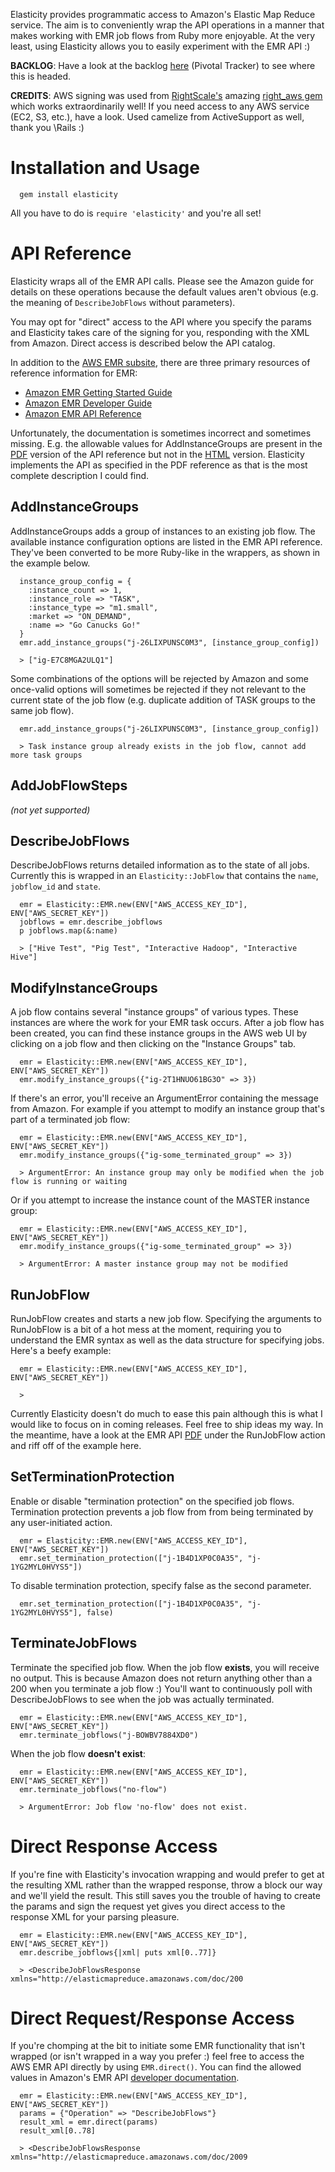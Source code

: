 Elasticity provides programmatic access to Amazon's Elastic Map Reduce service.  The aim is to conveniently wrap the API operations in a manner that makes working with EMR job flows from Ruby more enjoyable.  At the very least, using Elasticity allows you to easily experiment with the EMR API :)

'''BACKLOG''': Have a look at the backlog  [https://www.pivotaltracker.com/projects/272429 here] (Pivotal Tracker) to see where this is headed.

'''CREDITS''': AWS signing was used from [http://www.rightscale.com/ RightScale's] amazing [https://github.com/rightscale/right_aws right_aws gem] which works extraordinarily well!  If you need access to any AWS service (EC2, S3, etc.), have a look.  Used camelize from ActiveSupport as well, thank you \Rails :)

= Installation and Usage =

<pre>
  gem install elasticity
</pre>

All you have to do is <code>require 'elasticity'</code> and you're all set!

= API Reference =

Elasticity wraps all of the EMR API calls.  Please see the Amazon guide for details on these operations because the default values aren't obvious (e.g. the meaning of <code>DescribeJobFlows</code> without parameters).

You may opt for "direct" access to the API where you specify the params and Elasticity takes care of the signing for you, responding with the XML from Amazon.  Direct access is described below the API catalog.

In addition to the [http://aws.amazon.com/elasticmapreduce/ AWS EMR subsite], there are three primary resources of reference information for EMR:

* [http://docs.amazonwebservices.com/ElasticMapReduce/latest/GettingStartedGuide/ Amazon EMR Getting Started Guide]
* [http://docs.amazonwebservices.com/ElasticMapReduce/latest/DeveloperGuide/ Amazon EMR Developer Guide]
* [http://docs.amazonwebservices.com/ElasticMapReduce/latest/API/ Amazon EMR API Reference]

Unfortunately, the documentation is sometimes incorrect and sometimes missing.  E.g. the allowable values for AddInstanceGroups are present in the [http://awsdocs.s3.amazonaws.com/ElasticMapReduce/20090331/emr-api-20090331.pdf PDF] version of the API reference but not in the [http://docs.amazonwebservices.com/ElasticMapReduce/latest/API/ HTML] version.  Elasticity implements the API as specified in the PDF reference as that is the most complete description I could find.

== AddInstanceGroups ==

AddInstanceGroups adds a group of instances to an existing job flow.  The available instance configuration options are listed in the EMR API reference.  They've been converted to be more Ruby-like in the wrappers, as shown in the example below.

<pre>
  instance_group_config = {
    :instance_count => 1,
    :instance_role => "TASK",
    :instance_type => "m1.small",
    :market => "ON_DEMAND",
    :name => "Go Canucks Go!"
  }
  emr.add_instance_groups("j-26LIXPUNSC0M3", [instance_group_config])
  
  > ["ig-E7C8MGA2ULQ1"]
</pre>

Some combinations of the options will be rejected by Amazon and some once-valid options will sometimes be rejected if they not relevant to the current state of the job flow (e.g. duplicate addition of TASK groups to the same job flow).

<pre>
  emr.add_instance_groups("j-26LIXPUNSC0M3", [instance_group_config])
  
  > Task instance group already exists in the job flow, cannot add more task groups
</pre>

== AddJobFlowSteps ==

''(not yet supported)''

== DescribeJobFlows ==

DescribeJobFlows returns detailed information as to the state of all jobs.  Currently this is wrapped in an <code>Elasticity::JobFlow</code> that contains the <code>name</code>, <code>jobflow_id</code> and <code>state</code>.  

<pre>
  emr = Elasticity::EMR.new(ENV["AWS_ACCESS_KEY_ID"], ENV["AWS_SECRET_KEY"])
  jobflows = emr.describe_jobflows
  p jobflows.map(&:name)
  
  > ["Hive Test", "Pig Test", "Interactive Hadoop", "Interactive Hive"]
</pre>

== ModifyInstanceGroups ==

A job flow contains several "instance groups" of various types.  These instances are where the work for your EMR task occurs.  After a job flow has been created, you can find these instance groups in the AWS web UI by clicking on a job flow and then clicking on the "Instance Groups" tab.

<pre>
  emr = Elasticity::EMR.new(ENV["AWS_ACCESS_KEY_ID"], ENV["AWS_SECRET_KEY"])
  emr.modify_instance_groups({"ig-2T1HNUO61BG3O" => 3})
</pre>

If there's an error, you'll receive an ArgumentError containing the message from Amazon.  For example if you attempt to modify an instance group that's part of a terminated job flow:

<pre>
  emr = Elasticity::EMR.new(ENV["AWS_ACCESS_KEY_ID"], ENV["AWS_SECRET_KEY"])
  emr.modify_instance_groups({"ig-some_terminated_group" => 3})
  
  > ArgumentError: An instance group may only be modified when the job flow is running or waiting
</pre>

Or if you attempt to increase the instance count of the MASTER instance group:

<pre>
  emr = Elasticity::EMR.new(ENV["AWS_ACCESS_KEY_ID"], ENV["AWS_SECRET_KEY"])
  emr.modify_instance_groups({"ig-some_terminated_group" => 3})
  
  > ArgumentError: A master instance group may not be modified
</pre>

== RunJobFlow ==

RunJobFlow creates and starts a new job flow.  Specifying the arguments to RunJobFlow is a bit of a hot mess at the moment, requiring you to understand the EMR syntax as well as the data structure for specifying jobs.  Here's a beefy example:

<pre>
  emr = Elasticity::EMR.new(ENV["AWS_ACCESS_KEY_ID"], ENV["AWS_SECRET_KEY"])

  >
</pre>

Currently Elasticity doesn't do much to ease this pain although this is what I would like to focus on in coming releases.  Feel free to ship ideas my way.  In the meantime, have a look at the EMR API [http://awsdocs.s3.amazonaws.com/ElasticMapReduce/20090331/emr-api-20090331.pdf PDF] under the RunJobFlow action and riff off of the example here.

== SetTerminationProtection ==

Enable or disable "termination protection" on the specified job flows.  Termination protection prevents a job flow from from being terminated by any user-initiated action.  

<pre>
  emr = Elasticity::EMR.new(ENV["AWS_ACCESS_KEY_ID"], ENV["AWS_SECRET_KEY"])
  emr.set_termination_protection(["j-1B4D1XP0C0A35", "j-1YG2MYL0HVYS5"])
</pre>

To disable termination protection, specify false as the second parameter.

<pre>
  emr.set_termination_protection(["j-1B4D1XP0C0A35", "j-1YG2MYL0HVYS5"], false)
</pre>

== TerminateJobFlows ==

Terminate the specified job flow.  When the job flow '''exists''', you will receive no output.  This is because Amazon does not return anything other than a 200 when you terminate a job flow :)  You'll want to continuously poll with DescribeJobFlows to see when the job was actually terminated.

<pre>
  emr = Elasticity::EMR.new(ENV["AWS_ACCESS_KEY_ID"], ENV["AWS_SECRET_KEY"])
  emr.terminate_jobflows("j-BOWBV7884XD0")
</pre>

When the job flow '''doesn't exist''':

<pre>
  emr = Elasticity::EMR.new(ENV["AWS_ACCESS_KEY_ID"], ENV["AWS_SECRET_KEY"])
  emr.terminate_jobflows("no-flow")
  
  > ArgumentError: Job flow 'no-flow' does not exist.
</pre>

= Direct Response Access =

If you're fine with Elasticity's invocation wrapping and would prefer to get at the resulting XML rather than the wrapped response, throw a block our way and we'll yield the result.  This still saves you the trouble of having to create the params and sign the request yet gives you direct access to the response XML for your parsing pleasure.

<pre>
  emr = Elasticity::EMR.new(ENV["AWS_ACCESS_KEY_ID"], ENV["AWS_SECRET_KEY"])
  emr.describe_jobflows{|xml| puts xml[0..77]}
  
  > <DescribeJobFlowsResponse xmlns="http://elasticmapreduce.amazonaws.com/doc/200
</pre>

= Direct Request/Response Access =

If you're chomping at the bit to initiate some EMR functionality that isn't wrapped (or isn't wrapped in a way you prefer :) feel free to access the AWS EMR API directly by using <code>EMR.direct()</code>.  You can find the allowed values in Amazon's EMR API [http://docs.amazonwebservices.com/ElasticMapReduce/latest/DeveloperGuide/index.html developer documentation].

<pre>
  emr = Elasticity::EMR.new(ENV["AWS_ACCESS_KEY_ID"], ENV["AWS_SECRET_KEY"])
  params = {"Operation" => "DescribeJobFlows"}
  result_xml = emr.direct(params)
  result_xml[0..78]
  
  > <DescribeJobFlowsResponse xmlns="http://elasticmapreduce.amazonaws.com/doc/2009
</pre>

<!-- __NOTOC__ -->
